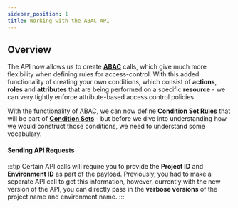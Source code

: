 ```yaml
---
sidebar_position: 1
title: Working with the ABAC API
---
```


## Overview

The API now allows us to create **[ABAC](../../features/Policy%20Editor/ABAC/overview)** calls, which give much more flexibility when defining
rules for access-control. With this added functionality of creating your own conditions, which consist of **actions**, **roles** and
**attributes** that are being performed on a specific **resource** - we can very tightly enforce attribute-based access control policies.

With the functionality of ABAC, we can now define **[Condition Set Rules](condition-set-rules)** that will be part of **[Condition Sets](condition-sets)** - but before we dive
into understanding how we would construct those conditions, we need to understand some vocabulary.

#### Sending API Requests

:::tip
Certain API calls will require you to provide the **Project ID** and **Environment ID** as part of the payload.
Previously, you had to make a separate API call to get this information, however, currently with the new version
of the API, you can directly pass in the **verbose versions** of the project name and environment name.
:::
